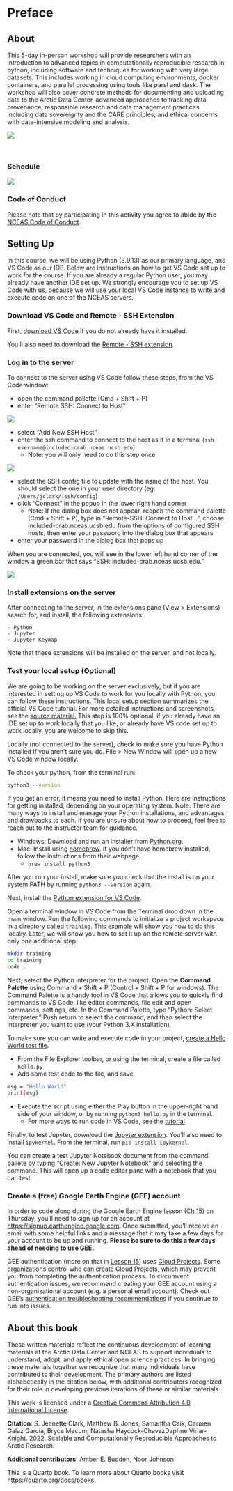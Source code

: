 # Preface {.unnumbered}

## About {-}

This 5-day in-person workshop will provide researchers with an introduction to advanced topics in computationally reproducible research in python, including software and techniques for working with very large datasets. This includes working in cloud computing environments, docker containers, and parallel processing using tools like parsl and dask. The workshop will also cover concrete methods for documenting and uploading data to the Arctic Data Center, advanced approaches to tracking data provenance, responsible research and data management practices including data sovereignty and the CARE principles, and ethical concerns with data-intensive modeling and analysis.


![](images/arctic-data-center.png)

<br>

### Schedule {-}

:::{.column-page}
![](images/00-schedule.png)
:::

### Code of Conduct {-}
Please note that by participating in this activity you agree to abide by the [NCEAS Code of Conduct](https://www.nceas.ucsb.edu/sites/default/files/2021-11/NCEAS_Code-of-Conduct_Nov2021_0.pdf). 


## Setting Up

In this course, we will be using Python (3.9.13) as our primary language, and VS Code as our IDE. Below are instructions on how to get VS Code set up to work for the course. If you are already a regular Python user, you may already have another IDE set up. We strongly encourage you to set up VS Code with us, because we will use your local VS Code instance to write and execute code on one of the NCEAS servers.

### Download VS Code and Remote - SSH Extension

First, [download VS Code](https://code.visualstudio.com/) if you do not already have it installed.

You'll also need to download the [Remote - SSH extension](https://marketplace.visualstudio.com/items?itemName=ms-vscode-remote.vscode-remote-extensionpack).

### Log in to the server

To connect to the server using VS Code follow these steps, from the VS Code window:

- open the command pallette (Cmd + Shift + P)
- enter "Remote SSH: Connect to Host"

![](images/connect-1.png)

- select "Add New SSH Host"
- enter the ssh command to connect to the host as if in a terminal (`ssh username@included-crab.nceas.ucsb.edu`)
    + Note: you will only need to do this step once

![](images/connect-2.png)

- select the SSH config file to update with the name of the host. You should select the one in your user directory (eg: `/Users/jclark/.ssh/config`)
- click "Connect" in the popup in the lower right hand corner
    + Note: If the dialog box does not appear, reopen the command palette (Cmd + Shift + P), type in "Remote-SSH: Connect to Host…", choose included-crab.nceas.ucsb.edu from the options of configured SSH hosts, then enter your password into the dialog box that appears
- enter your password in the dialog box that pops up

When you are connected, you will see in the lower left hand corner of the window a green bar that says "SSH: included-crab.nceas.ucsb.edu."

![](images/connect-3.png)

### Install extensions on the server

After connecting to the server, in the extensions pane (View > Extensions) search for, and install, the following extensions:

    - Python
    - Jupyter
    - Jupyter Keymap

Note that these extensions will be installed on the server, and not locally. 

### Test your local setup (Optional)

We are going to be working on the server exclusively, but if you are interested in setting up VS Code to work for you locally with Python, you can follow these instructions. This local setup section summarizes the official VS Code tutorial. For more detailed instructions and screenshots, see the [source material.](https://code.visualstudio.com/docs/python/python-tutorial) This step is 100% optional, if you already have an IDE set up to work locally that you like, or already have VS code set up to work locally, you are welcome to skip this.

Locally (not connected to the server), check to make sure you have Python installed if you aren't sure you do. File > New Window will open up a new VS Code window locally. 

To check your python, from the terminal run:

```.bash
python3 --version
```

If you get an error, it means you need to install Python. Here are instructions for getting installed, depending on your operating system. Note: There are many ways to install and manage your Python installations, and advantages and drawbacks to each. If you are unsure about how to proceed, feel free to reach out to the instructor team for guidance.

* Windows: Download and run an installer from [Python.org](https://www.python.org/downloads/).
* Mac: Install using [homebrew](https://brew.sh/). If you don't have homebrew installed, follow the instructions from their webpage.
    - `brew install python3`

After you run your install, make sure you check that the install is on your system PATH by running `python3 --version` again.

Next, install the [Python extension for VS Code](https://marketplace.visualstudio.com/items?itemName=ms-python.python). 

Open a terminal window in VS Code from the Terminal drop down in the main window. Run the following commands to initialize a project workspace in a directory called `training`. This example will show you how to do this locally. Later, we will show you how to set it up on the remote server with only one additional step.

```.bash
mkdir training
cd training
code .
```

Next, select the Python interpreter for the project. Open the **Command Palette** using Command + Shift + P (Control + Shift + P for windows). The Command Palette is a handy tool in VS Code that allows you to quickly find commands to VS Code, like editor commands, file edit and open commands, settings, etc. In the Command Palette, type "Python: Select Interpreter." Push return to select the command, and then select the interpreter you want to use (your Python 3.X installation).

To make sure you can write and execute code in your project, [create a Hello World test file](https://code.visualstudio.com/docs/python/python-tutorial#_create-a-python-hello-world-source-code-file).

* From the File Explorer toolbar, or using the terminal, create a file called `hello.py`
* Add some test code to the file, and save

```.bash
msg = "Hello World"
print(msg)
```

* Execute the script using either the Play button in the upper-right hand side of your window, or by running `python3 hello.py` in the terminal.
    - For more ways to run code in VS Code, see the [tutorial](https://code.visualstudio.com/docs/python/python-tutorial#_create-a-python-hello-world-source-code-file)


Finally, to test Jupyter, download the [Jupyter extension](https://marketplace.visualstudio.com/items?itemName=ms-toolsai.jupyter). You'll also need to install `ipykernel`. From the terminal, run `pip install ipykernel`. 

You can create a test Jupyter Notebook document from the command pallete by typing "Create: New Jupyter Notebook" and selecting the command. This will open up a code editor pane with a notebook that you can test.

### Create a (free) Google Earth Engine (GEE) account

In order to code along during the Google Earth Engine lesson ([Ch 15]()) on Thursday, you'll need to sign up for an account at <https://signup.earthengine.google.com>. Once submitted, you'll receive an email with some helpful links and a message that it may take a few days for your account to be up and running. **Please be sure to do this a few days ahead of needing to use GEE.**

::: {.callout-important}
GEE authentication (more on that in [Lesson 15](https://learning.nceas.ucsb.edu/2022-09-arctic/sections/15-google-earth-engine.html)) uses [Cloud Projects](https://cloud.google.com/resource-manager/docs/creating-managing-projects). Some organizations control who can create Cloud Projects, which may prevent you from completing the authentication process. To circumvent authentication issues, we recommend creating your GEE account using a non-organizational account (e.g. a personal email account). Check out GEE's [authentication troubleshooting recommendations](https://developers.google.com/earth-engine/guides/python_install#troubleshooting-authentication-issues) if you continue to run into issues.
:::

## About this book

These written materials reflect the continuous development of learning materials at the Arctic Data Center and NCEAS to support individuals to understand, adopt, and apply ethical open science practices. In bringing these materials together we recognize that many individuals have contributed to their development. The primary authors are listed alphabetically in the citation below, with additional contributors recognized for their role in developing previous iterations of these or similar materials.

This work is licensed under a [Creative Commons Attribution 4.0 International License](http://creativecommons.org/licenses/by/4.0/).

**Citation**:  S. Jeanette Clark, Matthew B. Jones, Samantha Csik, Carmen Galaz García, Bryce Mecum, Natasha Haycock-ChavezDaphne Virlar-Knight. 2022. Scalable and Computationally Reproducible Approaches to Arctic Research.

**Additional contributors**: Amber E. Budden, Noor Johnson




This is a Quarto book. To learn more about Quarto books visit <https://quarto.org/docs/books>.
